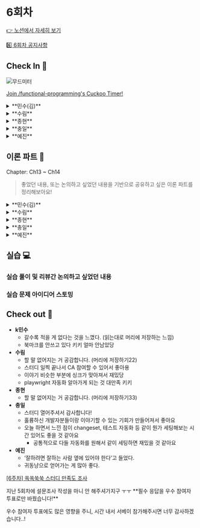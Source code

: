 
# 6회차

[👉 노션에서 자세히 보기](https://www.notion.so/minsooweb/1-bd4ec20c7f4f4e5a969020dc6ff0c7fe?pvs=4)

[6️⃣ 6회차 공지사항](https://www.notion.so/minsooweb/6-db45eae918bc451db19a36dcccf245a2?pvs=4)

## Check In 🚪

![무드미터](/mood-meter.jpeg)

[Join /functional-programming's Cuckoo Timer!](https://cuckoo.team/functional-programming)

<details>
  <summary>**민수(김)**</summary>
  - 속편한
    - changeset 을 드디어 적용했다.
  - 골치 아픈 ..?
    - DS 업무와 본업이 겹쳐서 진도가 너무 더디다
</details>
<details>
  <summary>**수림**</summary>
  - **아주 신나는**
    - 무빙
    - 스우파2
  - **소모된**
    - 피곤..
</details>
<details>
  <summary>**종현**</summary>
  - 속 편한
    ![발표](/screenshot/week6-suspensive-00.png)
  - 지친
    - 프로젝트 마무리 후 휴가 / 심장 쪼이는 느낌
</details>
<details>
  <summary>**충일**</summary>
  - 언짢은
    - 맥북 → Gram…
  - 영감을 받은
    - 리펙토링이 좋은 걸까? 장단점을 살펴보게 되었다.
</details>
<details>
  <summary>**예진**</summary>
  - 만족스러운
    - 밥도 클린하게 먹었고, 잠도 많이 자서 좋습니다~
  - 동기부여된
    - 사이드플젝 여러 개 하신 분의 트윗을 봤는데, UI가 중요하다고 해주셔서 어떻게 UI를 예쁘게 할 수 있을지 고민하고 있습니당
</details>

## 이론 파트 📝

<Callout emoji="✅">
Chapter: Ch13 ~ Ch14
</Callout>

> 좋았던 내용, 또는 논의하고 싶었던 내용을 기반으로
공유하고 싶은 이론 파트를 정리해보아요!
>

<details>
  <summary>**민수(김)**</summary>
  ## 좋았던 내용

    ```jsx
    const sample = ['1,2,3,4,5']

    // Case.1
    sample.split(',').map(num => Number(num.trim()))

    // Case.2
    sample.split(',')
    			.map(numText => numText.trim())
    			.map(Number)

    //충일
    const numbersString = ['1,2,3,4,5'];

    numbersString.split(',')
      .map(strNum => Number(strNum));
    ```

    > 이렇게 여러 단계를 하나로 조합하는 것을 체이닝이라고 합니다.
    >
    <br/>
    <p>지난 번에 수림님이 가져왔던 논의하고 싶었던 내용에서 map을 두 번으로 나누는 파트가 생각났습니다.</p>
    <p>하나의 단계를 두 단계로 나누는 리뷰였었네요</p>
    <p>Before (공백을 지우고, 숫자로 바꾸는 단계)</p>
    <p>After (공백을 지우고 → 숫자로 바꾸고 →)</p>
    <p>근데, trim도 결국엔 숫자로 바꾸기 위한 단계 중 하나라고 생각하면, 하나의 단계로 봐야 하는 게 아닌가? 라는 생각이 들었던 것 같습니다.</p>
    <br/>
    <p>p331 에서 스트림 결합이라는 내용으로 위 내용을 설명하네요!</p>
    <p>가비지 컬렉션을 줄이는 방법으로 두 단계를 한 단계로 줄이는 최적화를 할 수 있다고 합니다.</p>

    > 다시 말하지만 지금 하는 일은 최적화입니다.
    병목이 생겼을 때만 쓰는 것이 좋고 대부분의 경우에는 여러 단계를 사용하는 것이 더 명확하고 읽기 쉽습니다.
    >

    라고 책도 후자를 지지한 점이 재밌었습니다.

    ## 논의하고 싶은 내용

    ```tsx
    function biggestPurchasesBestCustomers(customers) {
      var bestCustomers = customers.filter(() => {
         // inline 선언
      });
      var biggestPurchases = bestCustomers.map(() => {
         // inline 선언
      });

      return biggestPurchases
    }
    ```

    ### 체인을 명확하게 만들기 1: 단계에 이름 붙이기

    ```tsx
    function biggestPurchasesBestCustomers(customers) {
      var bestCustomers = selectBestCustomers(customers);
      var biggestPurchases = getBiggestPurchases(bestCustomers);

      return biggestPurchases
    }
    ```

    ### 체인을 명확하게 만들기 2: 콜백에 이름 붙이기

    ```tsx
    function biggestPurchasesBestCustomers(customers) {
      var bestCustomers = customers.filter(isGoodCustomer);
      var biggestPurchases = bestCustomers.map(getBiggestPurchase);

      return biggestPurchases
    }
    ```

    > 일반적으로 두 번째 방법이 더 명확합니다.
    >

    책에서는 두 번째 방식이 더 명확하다고 표현하는데, 동의하시는지 궁금합니다.

    저는 상황에 따라 다르겠지만 보통 첫 번째 방식을 선호하는 편인 것 같은데, 메소드 체이닝이라고 생각해보면, 두 번째 방식으로 filter와 map을 사용해서 체이닝으로 리턴하는 게 좀 더 간단할 것 같기도하고,, 궁금하네요!!

    결국 함수를 두 번 선언하는 건 똑같고, 함수 선언으로 추상화를 했으니,
    선언된 함수에서 인라인으로 작성된 콜백함수가 불편한 점이나 불명확함을 키울까?
    그게 또 궁금한 포인트인 것 같아요. 세부 구현은 크게 신경쓰지 않는다. ← 이게 제가 생각하는 추상화의 장점이라서요

    ```
    const isAllChecked = () => getAgreementCheckboxElements().every(isChecked);

    const isRequiredAllChecked = () => getAgreementCheckboxElements()
        .filter(isRequired)
        .every(isChecked);

    export const isChecked = ($element: HTMLInputElement) => $element.checked;
    ```
</details>
<details>
  <summary>**수림**</summary>
## 좋았던 부분

    ### 항등 함수

    인자로 받은 값을 그대로 리턴하는 함수

    ### 체인을 명확하게 만드는 방법

    1. 각 단계에 이름을 붙이기
    2. 콜백에 이름을 붙이는 방법

    ### 스트림 결합

    map(), filter(), reduce() 체인을 최적화하는 것

    ### 반복문을 함수형 도구로 리팩터링하기

    1. **이해하고 다시 만들기**
        1. 반복문을 잊고 어떤 일을 하는지 파악한 다음에 구현을 잊어버리는 것
    2. **단서를 찾아 리팩터링**
        1. 반복문을 하나씩 선택한 다음 함수형 도구 체인으로 변경하기

    ### 리팩터링 팁

    1. 데이터 만들기
    2. 배열 전체를 다루기
    3. 작은 단계로 다루기

    ### 체이닝 디버깅을 위한 팁

    - **구체적인 것을 유지하기**
        - 데이터를 처리하는 과정에서 데이터가 어떻게 생겼는지 잊어버리기 쉽다.
        - 각 단계에서 어떤 것을 하고 있는지 알기 쉽게 이름을 잘 지어야 한다.
    - **출력해보기**
        - 각 단계 사이에 print 구문을 넣어 코드를 돌려보기
    - **타입을 따라가 보기**
        - 함수형 도구는 정확한 타입이 있다.
        - 각 단계를 지나는 값의 타입을 따라가 보기

    ### 다양한 함수형 도구

    - pluck
    - concat
    - frequenciesBy
    - groupBy

    ### 함수형 인터페이스

    - **Function**
        - 인자 하나와 리턴값을 갖는 함수
        - map()에 전달하기 좋다
    - **Predicate**
        - 인자 하나와 true 혹은 false를 리턴하는 함수
        - filter()에 전달하기 좋다
    - **BiFunction**
        - 인자 두 개와 리턴값을 갖는 함수
        - 첫 번째 인자와 리턴 타입이 같은 경우 reduce()에 전달할 수 있다.
    - **Consumer**
        - 인자 하나를 받지만 리턴값이 없는 함수
        - forEach()에 전달하기 좋다.

    ## 논의하고 싶은 부분

    p.324 각 단계에 이름 붙이기에서 어떻게 생각하는지??

    - 함수명이 문맥인가? 변수명으로 이미 문맥을 나타내고 있지 않나?.?
      ```jsx
      const getBiggestPurchases = (customers) => map(customers, getBiggestPurchase)
      // 고차 함수에 이름을 붙여 현재 문맥에 추가했습니다.
      ```

    - 이벤트 소싱 어떻게 구현해볼까?
    - 객체를 함수형 도구로 다루기 위해 어떻게 할 수 있을까? (Ex. update())
</details>
<details>
  <summary>**종현**</summary>
## 좋았던 부분

    - pluck
    - concat
    - frequenciesBy
    - groupBy

    역시 람다나 써드파티 라이브러리 써보고 싶은 걸요

    ## 논의하고 싶은 내용

    ### 체인을 명확하게 만들기 1: 단계에 이름 붙이기

    ```tsx
    function biggestPurchasesBestCustomers(customers) {
      var bestCustomers = selectBestCustomers(customers);
      var biggestPurchases = getBiggestPurchases(bestCustomers);

      return biggestPurchases
    }
    ```

    ### 체인을 명확하게 만들기 2: 콜백에 이름 붙이기

    ```tsx
    function biggestPurchasesBestCustomers(customers) {
      var bestCustomers = customers.filter(isGoodCustomer);
      var biggestPurchases = bestCustomers.map(getBiggestPurchase);

      return biggestPurchases
    }
    ```

    selectBestCustomers보다 customers.filter(isGoodCustomer)의 조합이 isGoodCustomer가 더 작은 단위의 역할이라 더 많은 곳에서 사용할 수 있는 함수여서 더 명확하다고 표현한 게 아닐까 싶어요

    selectBestCustomers는 결국 사실 filterIsGoodCustomer니까 그렇게 이름 지으려면 customers.filter(isGoodCustomer)이 더 명확하다고 한 것 아닐까 싶어요
</details>
<details>
  <summary>**충일**</summary>
    ### 좋았던 부분
    **함수형 도구에는 정확한 타입이 있다.** 자바스크립트처럼 타입이 없는 언어를 사용해도 함수형 도구는 타입이 있다. 다만 컴파일 타임에 타입을 검사하지 않을 뿐이다.

    예를들어 `map()`은 콜백이 리턴하는 타입의 값, `reduce()`는 콜백이 리턴하는 값

    암묵적 인자를 명시적 인자로 변경 → 암묵적 인자를 드러내기 리팩터링

    ### 논의하고 싶은 부분

    암묵적 인자를 명시적 인자로 드러낼 때 책에서는 `update2`, `update3`, `update4`를 예시로 사용했는데 해당 함수명에 대해서 어떻게 생각하시나요?

    → 책에서도 해당 내용에 대해서는 추가 설명을 해주고 있네요!
    <p>*update2는 두 번 중첩되었다는 뜻입니다.*</p>
</details>
<details>
  <summary>**예진**</summary>
    **좋았던 내용**
    - 단계에 이름 붙이는 것과 콜백에 이름 붙이는 것의 장단점을 말해준 것. 원래는 둘 다 좋은 리팩토링 기법이라고 생각했는데, 책에서 둘을 비교해주니 좀 더 세세하게 비교해볼 수 있었다. 콜백에 이름 붙이는 것의 장점이 생각보다 많았던 것 같아서, 앞으로는 콜백을 분리하는걸 더 많이 적용해볼 것 같다.
    - 책에서 계속해서 암묵적 인자를 드러내는 리팩토링을 반복한다. 이 과정이 얼마나 강력하게 리팩토링을 해줄 수 있는지 알 수 있었다.

    **논의하고 싶은 내용**
    - p.346) 장바구니 예제처럼, 배열 형태로 기록하는 예제를 알고 계신게 있는지?!
</details>


## 실습 💻

### 실습 풀이 및 리뷰간 논의하고 싶었던 내용

### 실습 문제 아이디어 스토밍

## Check out 🚪

- **k민수**
    - 갈수록 적을 게 없다는 것을 느꼈다. (읽는대로 머리에 저장하는 느낌)
    - 북마크를 안쓰고 있다 키키 얼마 안남았당
- **수림**
    - 할 말 없어지는 거 공감합니다. (머리에 저장하기22)
    - 스터디 일찍 끝나서 CA 참여할 수 있어서 좋아용
    - 이야기 비슷한 부분에 싱크가 맞아져서 재밌당
    - playwright 자동화 알아가게 되는 것 대만족 키키
- **종현**
    - 할 말 없어지는 거 공감합니다. (머리에 저장하기33)
- **충일**
    - 스터디 열어주셔서 감사합니다!
    - 훌륭하신 개발자분들이랑 이야기할 수 있는 기회가 만들어져서 좋아요
    - 오늘 하면서 느낀 점이 changeset, 테스트 자동화 등 같이 뭔가 세팅해보는 시간 있어도 좋을 것 같아요
        - 공통적으로 다들 자동화를 원해서 같이 세팅하면 재밌을 것 같아요
- **예진**
    - ‘잘하려면 잘하는 사람 옆에 있어야 한다’고 들었다.
    - 귀동냥으로 얻어가는 게 많아 좋다.

[[6주차] 쏙쏙쑥쑥 스터디 만족도 조사](https://forms.gle/dLmEcAWhLv52VoQt9)

<Callout emoji="🙇‍♂️">
지난 5회차에 설문조사 작성을 마니 안 해주셔가지구 ㅜㅜ
**필수 응답을 우수 참여자 투표로만 바꿨습니다!**

우수 참여자 투표에도 많은 영향을 주니, 시간 내서 서베이 참가해주시면 너무 감사하겠습니다..!
</Callout>